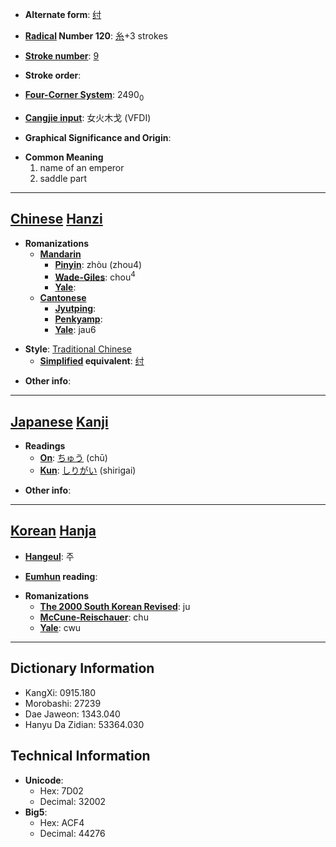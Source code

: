 * '''Alternate form''': [[纣]]

* '''[[Wiktionary:Chinese radical index| Radical]] Number 120''': [[Wiktionary:Chinese radical index 糸|糸]]+3 strokes

* '''[[Wiktionary:Chinese total strokes index|Stroke number]]''': [[Wiktionary:Chinese total strokes index 9|9]]

* '''Stroke order''': 

* '''[[Wiktionary:Chinese four corner index|Four-Corner System]]''': 2490<sub>0</sub>

* '''[[Wiktionary:Chinese Cangjie index|Cangjie input]]''': 女火木戈 (VFDI)

* '''Graphical Significance and Origin''': 

* '''Common Meaning'''
*#name of an emperor
*# saddle part


----

== [[Chinese]] [[Hanzi]] ==

* '''Romanizations'''
** '''[[Mandarin]]'''
*** '''[[Pinyin]]''': zhòu (zhou4)
*** '''[[Wade-Giles]]''': chou<sup>4</sup>
*** '''[[Yale]]''': 
** '''[[Cantonese]]'''
*** '''[[Jyutping]]''':
*** '''[[Penkyamp]]''': 
*** '''[[Yale]]''': jau6

* '''Style''': [[Traditional Chinese]] 
** '''[[Simplified Chinese|Simplified]] equivalent''': [[纣]]

* '''Other info''': 

----

== [[Japanese]] [[Kanji]] ==

* '''Readings'''
** '''[[On]]''': [[ちゅう]] (chū)
** '''[[Kun]]''': [[しりがい]] (shirigai)

* '''Other info''':  

----

== [[Korean]] [[Hanja]] ==

* '''[[Hangeul]]''': 주

* '''[[Eumhun]] reading''': 

* '''Romanizations'''
** '''[[The 2000 South Korean Revised Romanization|The 2000 South Korean Revised]]''': ju
** '''[[McCune-Reischauer]]''': chu
** '''[[Yale]]''': cwu

----

== Dictionary Information ==

* KangXi: 0915.180
* Morobashi: 27239
* Dae Jaweon: 1343.040
* Hanyu Da Zidian: 53364.030

== Technical Information ==

* '''Unicode''':
** Hex: 7D02
** Decimal: 32002
* '''Big5''':
** Hex: ACF4
** Decimal: 44276